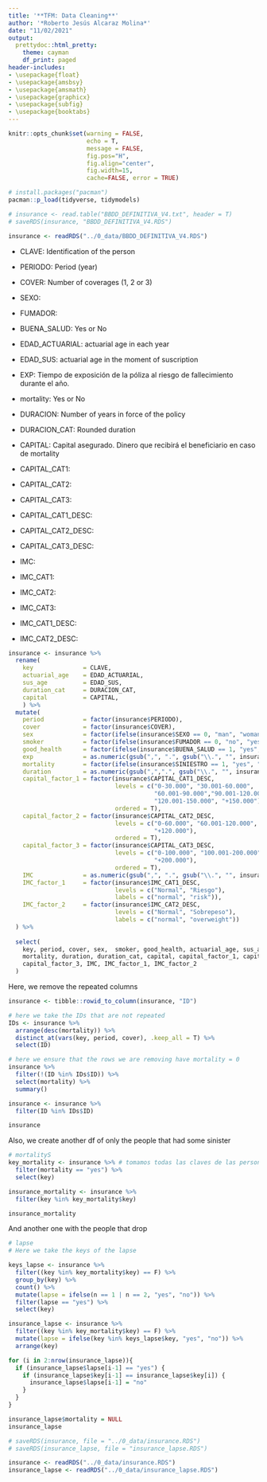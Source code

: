 ```yaml
---
title: '**TFM: Data Cleaning**'
author: '*Roberto Jesús Alcaraz Molina*'
date: "11/02/2021"
output:
  prettydoc::html_pretty:
    theme: cayman
    df_print: paged
header-includes: 
- \usepackage{float}
- \usepackage{amsbsy}
- \usepackage{amsmath}
- \usepackage{graphicx}
- \usepackage{subfig}
- \usepackage{booktabs}
---
```


```r
knitr::opts_chunk$set(warning = FALSE, 
                      echo = T, 
                      message = FALSE,
                      fig.pos="H", 
                      fig.align="center",
                      fig.width=15,
                      cache=FALSE, error = TRUE)
```

```r
# install.packages("pacman")
pacman::p_load(tidyverse, tidymodels)
```

```r
# insurance <- read.table("BBDD_DEFINITIVA_V4.txt", header = T)
# saveRDS(insurance, "BBDD_DEFINITIVA_V4.RDS")

insurance <- readRDS("../0_data/BBDD_DEFINITIVA_V4.RDS")
```

- CLAVE: Identification of the person
- PERIODO: Period (year)
- COVER: Number of coverages (1, 2 or 3)
- SEXO: 
- FUMADOR:       
- BUENA_SALUD: Yes or No  
- EDAD_ACTUARIAL: actuarial age in each year
- EDAD_SUS: actuarial age in the moment of suscription  
- EXP: Tiempo de exposición de la póliza al riesgo de fallecimiento durante el año.
- mortality: Yes or No

- DURACION: Number of years in force of the policy
- DURACION_CAT: Rounded duration

- CAPITAL: Capital asegurado. Dinero que recibirá el beneficiario en caso de mortality

- CAPITAL_CAT1: 
- CAPITAL_CAT2:      
- CAPITAL_CAT3: 
- CAPITAL_CAT1_DESC: 
- CAPITAL_CAT2_DESC:
- CAPITAL_CAT3_DESC:

- IMC:          
- IMC_CAT1:    
- IMC_CAT2:          
- IMC_CAT3:
- IMC_CAT1_DESC:    
- IMC_CAT2_DESC:  

```r
insurance <- insurance %>%
  rename(
    key              = CLAVE, 
    actuarial_age    = EDAD_ACTUARIAL, 
    sus_age          = EDAD_SUS,
    duration_cat     = DURACION_CAT,
    capital          = CAPITAL,
    ) %>%
  mutate(
    period           = factor(insurance$PERIODO),
    cover            = factor(insurance$COVER),
    sex              = factor(ifelse(insurance$SEXO == 0, "man", "woman")),
    smoker           = factor(ifelse(insurance$FUMADOR == 0, "no", "yes")),
    good_health      = factor(ifelse(insurance$BUENA_SALUD == 1, "yes", "no")),
    exp              = as.numeric(gsub(",", ".", gsub("\\.", "", insurance$EXP))),
    mortality        = factor(ifelse(insurance$SINIESTRO == 1, "yes", "no")),
    duration         = as.numeric(gsub(",",".", gsub("\\.", "", insurance$DURACION))),
    capital_factor_1 = factor(insurance$CAPITAL_CAT1_DESC, 
                              levels = c("0-30.000", "30.001-60.000", 
                                         "60.001-90.000","90.001-120.000", 
                                         "120.001-150.000", "+150.000"),
                              ordered = T),
    capital_factor_2 = factor(insurance$CAPITAL_CAT2_DESC, 
                              levels = c("0-60.000", "60.001-120.000", 
                                         "+120.000"),
                              ordered = T),
    capital_factor_3 = factor(insurance$CAPITAL_CAT3_DESC, 
                              levels = c("0-100.000", "100.001-200.000", 
                                         "+200.000"),
                              ordered = T),
    IMC              = as.numeric(gsub(",", ".", gsub("\\.", "", insurance$IMC))),
    IMC_factor_1     = factor(insurance$IMC_CAT1_DESC, 
                              levels = c("Normal", "Riesgo"),
                              labels = c("normal", "risk")),
    IMC_factor_2     = factor(insurance$IMC_CAT2_DESC,
                              levels = c("Normal", "Sobrepeso"),
                              labels = c("normal", "overweight"))
  ) %>%
  
  select(
    key, period, cover, sex,  smoker, good_health, actuarial_age, sus_age, exp,
    mortality, duration, duration_cat, capital, capital_factor_1, capital_factor_2,
    capital_factor_3, IMC, IMC_factor_1, IMC_factor_2
  )
```

Here, we remove the repeated columns
```r
insurance <- tibble::rowid_to_column(insurance, "ID")

# here we take the IDs that are not repeated
IDs <- insurance %>%
  arrange(desc(mortality)) %>%
  distinct_at(vars(key, period, cover), .keep_all = T) %>%
  select(ID)

# here we ensure that the rows we are removing have mortality = 0
insurance %>%
  filter(!(ID %in% IDs$ID)) %>%
  select(mortality) %>%
  summary()

insurance <- insurance %>%
  filter(ID %in% IDs$ID)

insurance
```

Also, we create another df of only the people that had some sinister
```r
# mortalityS
key_mortality <- insurance %>% # tomamos todas las claves de las personas con mort
  filter(mortality == "yes") %>%
  select(key)

insurance_mortality <- insurance %>%
  filter(key %in% key_mortality$key)

insurance_mortality
```

And another one with the people that drop
```r
# lapse
# Here we take the keys of the lapse

keys_lapse <- insurance %>%
  filter((key %in% key_mortality$key) == F) %>%
  group_by(key) %>%
  count() %>%
  mutate(lapse = ifelse(n == 1 | n == 2, "yes", "no")) %>%
  filter(lapse == "yes") %>%
  select(key)

insurance_lapse <- insurance %>%
  filter((key %in% key_mortality$key) == F) %>%
  mutate(lapse = ifelse(key %in% keys_lapse$key, "yes", "no")) %>%
  arrange(key) 

for (i in 2:nrow(insurance_lapse)){
  if (insurance_lapse$lapse[i-1] == "yes") {
    if (insurance_lapse$key[i-1] == insurance_lapse$key[i]) {
      insurance_lapse$lapse[i-1] = "no"
    }
  }
}

insurance_lapse$mortality = NULL
insurance_lapse
```

```r
# saveRDS(insurance, file = "../0_data/insurance.RDS")
# saveRDS(insurance_lapse, file = "insurance_lapse.RDS")

insurance <- readRDS("../0_data/insurance.RDS")
insurance_lapse <- readRDS("../0_data/insurance_lapse.RDS")
```

